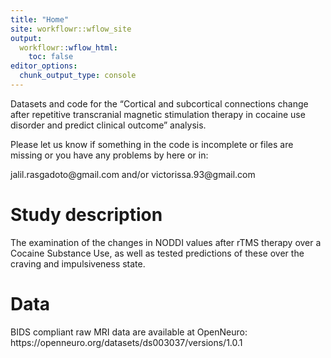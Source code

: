 ```yaml
---
title: "Home"
site: workflowr::wflow_site
output:
  workflowr::wflow_html:
    toc: false
editor_options:
  chunk_output_type: console
---
```


Datasets and code for the “Cortical and subcortical connections change after repetitive transcranial magnetic stimulation therapy in cocaine use disorder and predict clinical outcome” analysis.

Please let us know if something in the code is incomplete or files are missing or you have any problems by here or in:

jalil.rasgadoto@gmail.com and/or victorissa.93@gmail.com

# Study description 

The examination of the changes in NODDI values after rTMS therapy over a Cocaine Substance Use, as well as tested predictions of these over the craving and impulsiveness state.

# Data

BIDS compliant raw MRI data are available at OpenNeuro: https://openneuro.org/datasets/ds003037/versions/1.0.1
